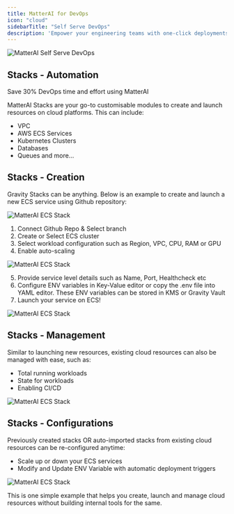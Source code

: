 ```yaml
---
title: MatterAI for DevOps
icon: "cloud"
sidebarTitle: "Self Serve DevOps"
description: 'Empower your engineering teams with one-click deployments for S3, Kubernetes, Virtual Machines, Databases, and more—all within your secure cloud environment'
---
```


<img
  className="block"
  src="https://res.cloudinary.com/dor5uewzz/image/upload/v1737611182/stacks_j1drdd.png"
  alt="MatterAI Self Serve DevOps"
/>

## Stacks - Automation

<Note>Save 30% DevOps time and effort using MatterAI</Note>

MatterAI Stacks are your go-to customisable modules to create and launch resources on cloud platforms. This can include:
- VPC
- AWS ECS Services
- Kubernetes Clusters
- Databases
- Queues
and more...

## Stacks - Creation

Gravity Stacks can be anything. Below is an example to create and launch a new ECS service using Github repository:

<img
  className="block"
  src="/images/ecs-0.png"
  alt="MatterAI ECS Stack"
/>

1. Connect Github Repo & Select branch
2. Create or Select ECS cluster
3. Select workload configuration such as Region, VPC, CPU, RAM or GPU
4. Enable auto-scaling

<img
  className="block"
  src="/images/ecs-1.png"
  alt="MatterAI ECS Stack"
/>

5. Provide service level details such as Name, Port, Healthcheck etc
6. Configure ENV variables in Key-Value editor or copy the .env file into YAML editor. These ENV variables can be stored in KMS or Gravity Vault
7. Launch your service on ECS!

<img
  className="block"
  src="/images/ecs-2.png"
  alt="MatterAI ECS Stack"
/>

## Stacks - Management

Similar to launching new resources, existing cloud resources can also be managed with ease, such as:

- Total running workloads
- State for workloads
- Enabling CI/CD

<img
  className="block"
  src="/images/ecs-3.png"
  alt="MatterAI ECS Stack"
/>

## Stacks - Configurations

Previously created stacks OR auto-imported stacks from existing cloud resources can be re-configured anytime:

- Scale up or down your ECS services
- Modify and Update ENV Variable with automatic deployment triggers

<img
  className="block"
  src="/images/ecs-4.png"
  alt="MatterAI ECS Stack"
/>

This is one simple example that helps you create, launch and manage cloud resources without building internal tools for the same.

